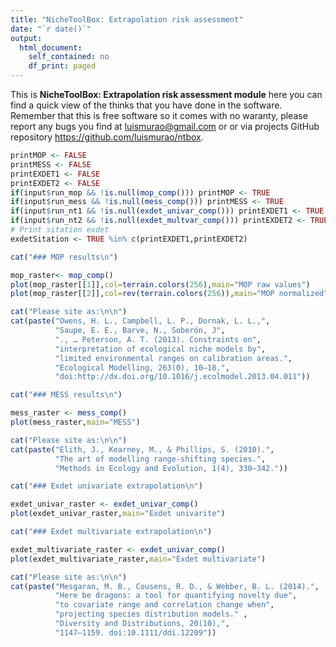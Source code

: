 ```yaml
---
title: "NicheToolBox: Extrapolation risk assessment"
date: "`r date()`"
output: 
  html_document:
    self_contained: no
    df_print: paged
---
```


This is **NicheToolBox: Extrapolation risk assessment module** here you can find a quick view of the thinks that you have done in the software. Remember that this is free software so it comes with no waranty, please report any bugs you find at <luismurao@gmail.com> or or via projects GitHub repository <https://github.com/luismurao/ntbox>.



```r
printMOP <- FALSE
printMESS <- FALSE
printEXDET1 <- FALSE 
printEXDET2 <- FALSE 
if(input$run_mop && !is.null(mop_comp())) printMOP <- TRUE
if(input$run_mess && !is.null(mess_comp())) printMESS <- TRUE
if(input$run_nt1 && !is.null(exdet_univar_comp())) printEXDET1 <- TRUE
if(input$run_nt2 && !is.null(exdet_multvar_comp())) printEXDET2 <- TRUE
# Print sitation exdet
exdetSitation <- TRUE %in% c(printEXDET1,printEXDET2)
```

```r
cat("### MOP results\n")
```

```r
mop_raster<- mop_comp()
plot(mop_raster[[1]],col=terrain.colors(256),main="MOP raw values")
plot(mop_raster[[2]],col=rev(terrain.colors(256)),main="MOP normalized")
```

```r
cat("Please site as:\n\n")
cat(paste("Owens, H. L., Campbell, L. P., Dornak, L. L.,",
          "Saupe, E. E., Barve, N., Soberón, J",
          "., … Peterson, A. T. (2013). Constraints on", 
          "interpretation of ecological niche models by",
          "limited environmental ranges on calibration areas.", 
          "Ecological Modelling, 263(0), 10–18.", 
          "doi:http://dx.doi.org/10.1016/j.ecolmodel.2013.04.011"))
```

```r
cat("### MESS results\n")
```

```r
mess_raster <- mess_comp()
plot(mess_raster,main="MESS")
```

```r
cat("Please site as:\n\n")
cat(paste("Elith, J., Kearney, M., & Phillips, S. (2010).", 
          "The art of modelling range-shifting species.", 
          "Methods in Ecology and Evolution, 1(4), 330–342."))

```


```r
cat("### Exdet univariate extrapolation\n")
```

```r
exdet_univar_raster <- exdet_univar_comp()
plot(exdet_univar_raster,main="Exdet univarite")
```


```r
cat("### Exdet multivariate extrapolation\n")
```

```r
exdet_multivariate_raster <- exdet_univar_comp()
plot(exdet_multivariate_raster,main="Exdet multivariate")
```

```r
cat("Please site as:\n\n")
cat(paste("Mesgaran, M. B., Cousens, R. D., & Webber, B. L. (2014).", 
          "Here be dragons: a tool for quantifying novelty due", 
          "to covariate range and correlation change when",
          "projecting species distribution models." ,
          "Diversity and Distributions, 20(10),",
          "1147–1159. doi:10.1111/ddi.12209"))
```


